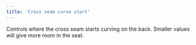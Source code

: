 ```yaml
---
title: 'Cross seam curve start'
---
```


Controls where the cross seam starts curving on the back. Smaller values will
give more room in the seat.
